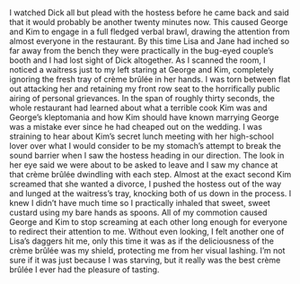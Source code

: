 #

I watched Dick all but plead with the hostess before he came back and said that it would probably be another twenty minutes now. This caused George and Kim to engage in a full fledged verbal brawl, drawing the attention from almost everyone in the restaurant. By this time Lisa and Jane had inched so far away from the bench they were practically in the bug-eyed couple’s booth and I had lost sight of Dick altogether. As I scanned the room, I noticed a waitress just to my left staring at George and Kim, completely ignoring the fresh tray of crème brûlée in her hands. I was torn between flat out attacking her and retaining my front row seat to the horrifically public airing of personal grievances. In the span of roughly thirty seconds, the whole restaurant had learned about what a terrible cook Kim was and George’s kleptomania and how Kim should have known marrying George was a mistake ever since he had cheaped out on the wedding. I was straining to hear about Kim’s secret lunch meeting with her high-school lover over what I would consider to be my stomach’s attempt to break the sound barrier when I saw the hostess heading in our direction. The look in her eye said we were about to be asked to leave and I saw my chance at that crème brûlée dwindling with each step. Almost at the exact second Kim screamed that she wanted a divorce, I pushed the hostess out of the way and lunged at the waitress’s tray, knocking both of us down in the process. I knew I didn’t have much time so I practically inhaled that sweet, sweet custard using my bare hands as spoons. All of my commotion caused George and Kim to stop screaming at each other long enough for everyone to redirect their attention to me. Without even looking, I felt another one of Lisa’s daggers hit me, only this time it was as if the deliciousness of the crème brûlée was my shield, protecting me from her visual lashing. I’m not sure if it was just because I was starving, but it really was the best crème brûlée I ever had the pleasure of tasting.

